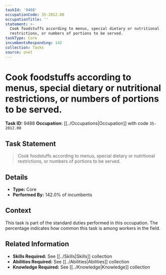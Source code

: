 ```yaml
---
taskId: '9488'
occupationCode: 35-2012.00
occupationTitle: ''
statement: >-
  Cook foodstuffs according to menus, special dietary or nutritional
  restrictions, or numbers of portions to be served.
taskType: Core
incumbentsResponding: 142
collection: Tasks
source: onet
---
```

# Cook foodstuffs according to menus, special dietary or nutritional restrictions, or numbers of portions to be served.

**Task ID:** 9488
**Occupation:** [[../Occupations|Occupation]] with code `35-2012.00`

## Task Statement

> Cook foodstuffs according to menus, special dietary or nutritional restrictions, or numbers of portions to be served.

## Details

- **Type:** Core
- **Performed By:** 142.0% of incumbents

## Context

This task is part of the standard duties performed in this occupation. The percentage indicates how common this task is among workers in the field.

## Related Information

- **Skills Required:** See [[../Skills|Skills]] collection
- **Abilities Required:** See [[../Abilities|Abilities]] collection
- **Knowledge Required:** See [[../Knowledge|Knowledge]] collection
